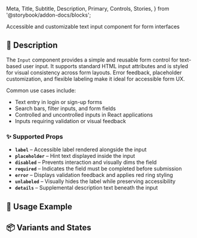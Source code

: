   Meta,
  Title,
  Subtitle,
  Description,
  Primary,
  Controls,
  Stories,
} from '@storybook/addon-docs/blocks';

<Meta of={InputStories} />

<Title>Input</Title>

Accessible and customizable text input component for form interfaces

## 🎤 Description

The `Input` component provides a simple and reusable form control for text-based user input. It supports standard HTML input attributes and is styled for visual consistency across form layouts. Error feedback, placeholder customization, and flexible labeling make it ideal for accessible form UX.

Common use cases include:

- Text entry in login or sign-up forms
- Search bars, filter inputs, and form fields
- Controlled and uncontrolled inputs in React applications
- Inputs requiring validation or visual feedback

### ✨ Supported Props

- **`label`** – Accessible label rendered alongside the input
- **`placeholder`** – Hint text displayed inside the input
- **`disabled`** – Prevents interaction and visually dims the field
- **`required`** – Indicates the field must be completed before submission
- **`error`** – Displays validation feedback and applies red ring styling
- **`unlabeled`** – Visually hides the label while preserving accessibility
- **`details`** – Supplemental description text beneath the input

## 🚀 Usage Example

<Primary />
<Controls />

## 📦 Variants and States

<Stories />
